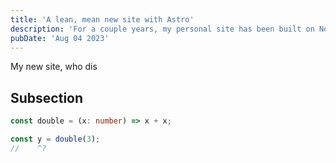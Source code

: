 ```yaml
---
title: 'A lean, mean new site with Astro'
description: 'For a couple years, my personal site has been built on Next.js. While in the process of adding a blog feature, I figured it was a good chance to migrate to Astro.'
pubDate: 'Aug 04 2023'
---
```


My new site, who dis

## Subsection

```ts twoslash
const double = (x: number) => x + x;

const y = double(3);
//    ^?
```
